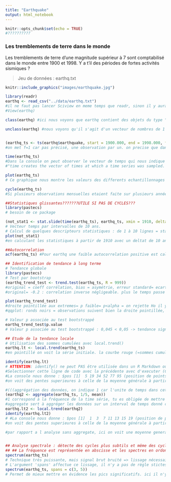 ```yaml
---
title: "Earthquake"
output: html_notebook
---
```


```r
knitr::opts_chunk$set(echo = TRUE)
#??????????
```



### Les tremblements de terre dans le monde

Les tremblements de terre d'une magnitude supérieur à 7 sont comptabilisé dans le monde entre 1900 et 1998. Y a t'il des périodes de fortes activités sismiques ? 

> Jeu de données : earthq.txt

```r
knitr::include_graphics("images/earthquake.jpg")
```

```r
library(readr)
earthq <- read_csv("../data/earthq.txt")
#il ne faut pas lancer Sciview en meme temps que readr, sinon il y aura un conflit de package.
#View(earthq)

class(earthq) #ici nous voyons que earthq contient des objets du type "spec_tbl_df", "tbl_df","tbl" et "data.frame". Nous allons donc le transformer en objet ts plus bas.

unclass(earthq) #nous voyons qu'il s'agit d'un vecteur de nombres de 1 à 99, avec comme attribut attr(,"row.names"), attr(,"spec"), cols( earthquake = col_double()).


(earthq_ts <- ts(earthq$earthquake, start = 1900.000, end = 1998.000, frequency = 1))
#on met f=1 car pas précisé, une observation par un. on precise que dans le jeu de données earthq qu'on veut la variable earthquake meme si le jeu de données ne contient que cette variable, il faut la préciser sinon il va considerer l'objet comme un (multiple time serie) mts."

time(earthq_ts) 
#Dans la console on peut observer le vecteur de temps qui nous indique les moments où les échantillonnages ont étés effectués. Nous voyons un vecteur qui va de l'année 1900 à l'année 1998, avec comme Time Series: Start = 1900, End = 1998, Frequency = 1.
#"time creates the vector of times at which a time series was sampled. 

plot(earthq_ts) 
# Ce graphique nous montre les valeurs des differents echantillonnages allant du temps 1900 au 1998. Remarquons que les observations sont reliées les unes autres en une ligne continue pour indiquer le dépendance des observations entre elles (contrairement au nuage de points).

cycle(earthq_ts)
#Si plusieurs observations mensuelles etaient faite sur plusieurs années, la fonction cycle agirait en numerotant tous les mois de janvier 1, février = 2, etc. Dans le cas du jeu de données earthq, les observation ne sont pas mensuelles... dans la console toutes les observations sont numerotées 1. L'utilisation de la fonction cycle n'est pas justifié ici, inutile d'utiliser split et de representer les donnees mensuellement sous forme de boxplots.

##Statistiques glissantes???????UTILE SI PAS DE CYCLES??? 
library(pastecs) 
# besoin de ce package

(not_stat1 <- stat.slide(time(earthq_ts), earthq_ts, xmin = 1910, deltat = 10))
# Vecteur temps par intervalles de 10 ans.
# Calcul de quelques descripteurs statistiques : de 1 à 10 lignes = statistiques | de 1 à 7 colonnes = intervalles de temps pour lesquels chacune des statistiques a été calculée.
plot(not_stat1) 
#en calculant les statistiques à partir de 1910 avec un deltat de 10 ans nous voyons qu'un pic des statiques est obtenu entre 1940 et 1950. en effet la valeur maximal est de 41, la minimale de 23, la mediane de 27.5 et la moyenne de 29.8; Ce pic est aussi visible dans le graphe où la valeur de y est plus élevée entre 1940 et 1950. un minimum est obtenu entre 1980 et 1990.

##Autocorrelation 
acf(earthq_ts) #Pour earthq une faible autocorrelation positive est calculé pour les 5 premiers décalages puis elle diminue jusqu'à devenir négative mais pas suffisament significative.

```


```r
## Identification de tendance à long terme
# Tendance globale
library(pastecs)
# Test par bootstrap
(earthq_trend_test <- trend.test(earthq_ts, R = 999))
#original = coeff corrélation, bias = asymétrie, erreur standard= ecart-type par rapport à la distribution normale => le plus important c'est le graphique.
#original= -0.2 : correlation inverse négligeable. plus le temps passe plus les tremblements de terres faiblisent.

plot(earthq_trend_test)
#droite pointillée aux extremes= p faible= p<alpha = on rejette Ho il y a donc une tendance générale.
#qqplot: ronds noirs = observations suivent bien la droite pointillée, donc la distribution est normale.

# Valeur p associée au test bootstrappé
earthq_trend_test$p.value
# Valeur p associée au test bootstrappé : 0,045 < 0,05 -> tendance significative au seuil alpha de 5%.
```


```r
## Etude de la tendance locale
# Utilisation des sommes cumulées avec local.trend()
earthq.lt <- local.trend(earthq_ts)
#en pointillé on voit la série initiale. la courbe rouge (=sommes cumulées) chaque segment de la ligne brisée représente une tendance locale : une période où la moyenne ne varie pas: la valeur de cette moyenne est donnée par la pente du segment additionnée de r (=moyenne de toute la série).Par rapport à la moyenne globale des observations, soit on est au-dessus ou en-dessous. Au debut les variations sont bruitées, on utilise donc aggregate pour contrer cela. 

identify(earthq.lt)
# ATTENTION: identify() ne peut PAS être utilisée dans un R Markdown ou Notebook. Cette fonction doit être utilisée seulement dans le fenêtre CONSOLE de R!!!
#Selectionner cette ligne de code avec la précédente avec d'executer (Ctrl+Enter). Cliquer les points voulus (dans ce graphe-ci un point au début, un au milieu qd est T° très basses et un point à la fin), puis indiquer "finish"...
#La console nous donne : $pos [1]  5 19 34 52 77 95 (position de points selectionnés, 6 en tout). $trends [1] 24.78571 16.73333 27.44444 20.32000 13.22222 (pente des 5 segments). $k [1] 20.0202 (moyenne générale).
#on voit des pentes superieures à celle de la moyenne générale à partir de 1930 environ puis elle diminue vers 1980.

#(((aggrégation des données, on indique 1 car l'unite de temps dans cette serie est de 1.
(earthq2 <- aggregate(earthq_ts, 1/5, mean))
#1 correspond à la fréquence de la time série, tu es obligée de mettre une valeur décimale: ex:1/5= un pas de temps correspond à 5 observations. 
#aggregate sert à aggréger les données sur un interval de temps donné c'est à dire qu'il va diviser le jeux de donnée en sous ensemble (dont le nombre dépend de l'interval de temps choisi pour aggréger les données au plus l'interval est grand au moins il y a de sous ensemble) et calcul les statistiques sur ces sous ensemble afin de retourner le courbe noire que l'on peut voir sur le graphe 2, sur le graphe 3 on voit le courbe des sommes cumulées en rouge et la courbe retournée par aggregate.
earthq.lt2 <- local.trend(earthq2)
identify(earthq.lt2) 
# #La console nous donne : $pos [1]  1  3  7 11 13 15 19 (position de points selectionnés, 7 en tout). $trends [1] 26.2 17.9 26.4 18.3 22.3 14.2 (pente des 6 segments). $k [1] 19.98947 (moyenne générale).
#on voit des pentes superieures à celle de la moyenne générale à partir de 1930 environ puis elle diminue vers 1980.

#par rapport a l analyse sans aggregate, ici on voit une moyenne generale plus faible et on a su degager un segment en plus.)))


## Analyse spectrale : détecte des cycles plus subtils et même des cycles qui se surperposent. qlq soit le signal on peut le représenter par un ensemble de sinus et de cos de periode croissante avec une valeur d'amplitude adéquate à chaque signal. si amplitude des différentes composantes est faible alors signal faible et inversément.
## ## La fréquence est représentée en abscisse et les spectres en ordonnée. Il y a un cycle si un des spectres d’une fréquence différente de zéro se trouve dans la l’intervalle de confiance représenté en haut à droite en bleu.
spectrum(earthq_ts) 
# Technique très puissante, mais signal brut bruité => lissage nécessaire!
# L'argument 'spans' affectue ce lissage, il n'y a pas de règle stictes, il faut juste deux nombres impairs.
spectrum(earthq_ts, spans = c(3, 5))
# Permet de mieux mettre en évidence les pics significatifs. ici il n'y a pas de pics significatifs : tous les pics sont endessous de l'intervalle de confiance.
```

```r

```

